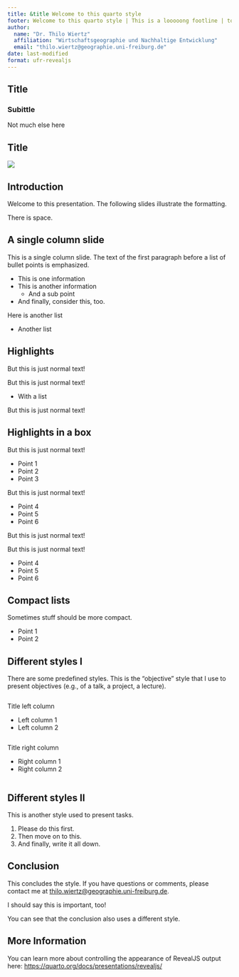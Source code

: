```yaml
---
title: &title Welcome to this quarto style
footer: Welcome to this quarto style | This is a looooong footline | today 
author: 
  name: "Dr. Thilo Wiertz"
  affiliation: "Wirtschaftsgeographie und Nachhaltige Entwicklung"
  email: "thilo.wiertz@geographie.uni-freiburg.de"
date: last-modified
format: ufr-revealjs
---
```


## Title
### Subittle

Not much else here

## Title

![](example-image.jpg)

## Introduction

Welcome to this presentation. The following slides illustrate the formatting.

::: {.spacer}
:::

There is space.

## A single column slide

This is a single column slide. The text of the first paragraph before a list of bullet points is emphasized.

- This is one information
- This is another information
  - And a sub point
- And finally, consider this, too.

Here is another list

- Another list

## Highlights

::: {.highlight-pink}
But this is just normal text!
:::

::: {.highlight-green}
But this is just normal text!
:::

::: {.small}
- With a list
:::

::: {.highlight-yellow}
But this is just normal text!
:::

## Highlights in a box

::: {.flex-col-2}

::: {}
But this is just normal text!

- Point 1
- Point 2
- Point 3
:::

::: {.highlight-green}
But this is just normal text!

- Point 4
- Point 5
- Point 6
:::

::: {.highlight-yellow}
But this is just normal text!
:::

::: {.highlight-green}
But this is just normal text!

- Point 4
- Point 5
- Point 6
:::
:::

## Compact lists

::: {.compact}
Sometimes stuff should be more compact.

- Point 1
- Point 2
:::


## Different styles I

There are some predefined styles. This is the "objective" style that I use to present objectives (e.g., of a talk, a project, a lecture).

::: {.column width="50%"}
Title left column

- Left column 1
- Left column 2
:::

::: {.column width="50%"}
Title right column

- Right column 1
- Right column 2
:::

## Different styles II {type=task}

This is another style used to present tasks.

1. Please do this first.
2. Then move on to this.
3. And finally, write it all down.

## Conclusion {style="conclusion"}

This concludes the style. If you have questions or comments, please contact me at [thilo.wiertz@geographie.uni-freiburg.de](mailto:thilo.wiertz@geographie.uni-freiburg.de).

::: {style="color: var(--ufr-yellow-dark);"}
I should say this is important, too!
:::

::: aside
You can see that the conclusion also uses a different style.
:::

## More Information

You can learn more about controlling the appearance of RevealJS output here: <https://quarto.org/docs/presentations/revealjs/>

